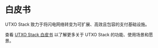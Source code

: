# 白皮书

UTXO Stack 致力于将闪电网络转变为可扩展、高效且包容的支付基础设施。

查看 [UTXO Stack 白皮书](https://www.utxostack.network/whitepaper.pdf) 以了解更多关于 UTXO Stack 的功能、使用场景和愿景。
